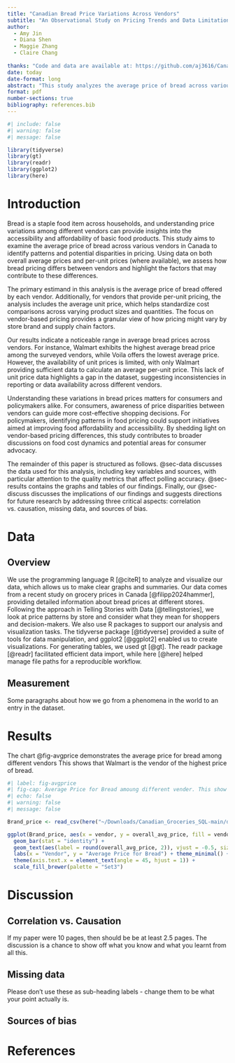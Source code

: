```yaml
---
title: "Canadian Bread Price Variations Across Vendors"
subtitle: "An Observational Study on Pricing Trends and Data Limitations"
author: 
  - Amy Jin
  - Diana Shen
  - Maggie Zhang 
  - Claire Chang
  
thanks: "Code and data are available at: https://github.com/aj3616/Canadian_Groceries_SQL/tree/main"
date: today
date-format: long
abstract: "This study analyzes the average price of bread across various vendors to understand pricing trends and highlight differences in consumer costs. By examining observational data, we found notable variations in bread prices between vendors, with some consistently offering higher or lower prices. These findings shed light on how vendor practices, product offerings, and possible external factors can impact bread affordability. Understanding these price variations is important for consumers seeking cost-effective options and for stakeholders aiming to address pricing disparities in everyday essentials."
format: pdf
number-sections: true
bibliography: references.bib
---
```


```r
#| include: false
#| warning: false
#| message: false

library(tidyverse)
library(gt)
library(readr)
library(ggplot2)
library(here)
```


# Introduction

Bread is a staple food item across households, and understanding price variations among different vendors can provide insights into the accessibility and affordability of basic food products. This study aims to examine the average price of bread across various vendors in Canada to identify patterns and potential disparities in pricing. Using data on both overall average prices and per-unit prices (where available), we assess how bread pricing differs between vendors and highlight the factors that may contribute to these differences.

The primary estimand in this analysis is the average price of bread offered by each vendor. Additionally, for vendors that provide per-unit pricing, the analysis includes the average unit price, which helps standardize cost comparisons across varying product sizes and quantities. The focus on vendor-based pricing provides a granular view of how pricing might vary by store brand and supply chain factors.

Our results indicate a noticeable range in average bread prices across vendors. For instance, Walmart exhibits the highest average bread price among the surveyed vendors, while Voila offers the lowest average price. However, the availability of unit prices is limited, with only Walmart providing sufficient data to calculate an average per-unit price. This lack of unit price data highlights a gap in the dataset, suggesting inconsistencies in reporting or data availability across different vendors.

Understanding these variations in bread prices matters for consumers and policymakers alike. For consumers, awareness of price disparities between vendors can guide more cost-effective shopping decisions. For policymakers, identifying patterns in food pricing could support initiatives aimed at improving food affordability and accessibility. By shedding light on vendor-based pricing differences, this study contributes to broader discussions on food cost dynamics and potential areas for consumer advocacy.

The remainder of this paper is structured as follows. @sec-data discusses the data used for this analysis, including key variables and sources, with particular attention to the quality metrics that affect polling accuracy. @sec-results contains the graphs and tables of our findings. Finally, our @sec-discuss discusses the implications of our findings and suggests directions for future research by addressing three critical aspects: correlation vs. causation, missing data, and sources of bias.


# Data {#sec-data}

## Overview

We use the programming language R [@citeR] to analyze and visualize our data, which allows us to make clear graphs and summaries. Our data comes from a recent study on grocery prices in Canada [@filipp2024hammer], providing detailed information about bread prices at different stores. Following the approach in Telling Stories with Data [@tellingstories], we look at price patterns by store and consider what they mean for shoppers and decision-makers. We also use R packages to support our analysis and visualization tasks. The tidyverse package [@tidyverse] provided a suite of tools for data manipulation, and ggplot2 [@ggplot2] enabled us to create visualizations. For generating tables, we used gt [@gt]. The readr package [@readr] facilitated efficient data import, while here [@here] helped manage file paths for a reproducible workflow.

## Measurement
	
Some paragraphs about how we go from a phenomena in the world to an entry in the dataset.


# Results {#sec-results}

The chart @fig-avgprice demonstrates the average price for bread among different vendors This shows that Walmart is the vendor of the highest price of bread.

```r
#| label: fig-avgprice
#| fig-cap: Average Price for Bread amoung different vender. This show that Walmart is the vendor of the highest price of bread.
#| echo: false
#| warning: false
#| message: false

Brand_price <- read_csv(here("~/Downloads/Canadian_Groceries_SQL-main/data/02-analysis_data/temp.vendor_summary.csv"))

ggplot(Brand_price, aes(x = vendor, y = overall_avg_price, fill = vendor)) +
  geom_bar(stat = "identity") +
  geom_text(aes(label = round(overall_avg_price, 2)), vjust = -0.5, size = 2) +
  labs(x = "Vendor", y = "Average Price for Bread") + theme_minimal() +
  theme(axis.text.x = element_text(angle = 45, hjust = 1)) +
  scale_fill_brewer(palette = "Set3")

```




# Discussion {#sec-discuss}


## Correlation vs. Causation {#sec-first-point}

If my paper were 10 pages, then should be be at least 2.5 pages. The discussion is a chance to show off what you know and what you learnt from all this. 

## Missing data  {#sec-second-point}

Please don't use these as sub-heading labels - change them to be what your point actually is.

## Sources of bias  {#sec-third-point}


\newpage


# References


